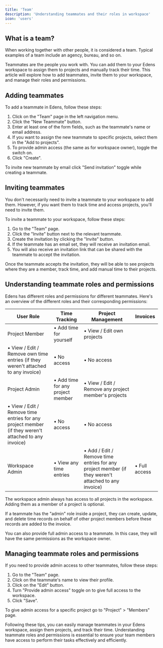 ```yaml
---
title: 'Team'
description: 'Understanding teammates and their roles in workspace'
icon: 'users'
---
```


## What is a team?

When working together with other people, it is considered a team. Typical examples of a team include an agency, bureau, and so on.

Teammates are the people you work with. You can add them to your Edens workspace to assign them to projects and manually track their time.
This article will explore how to add teammates, invite them to your workspace, and manage their roles and permissions.

## Adding teammates

To add a teammate in Edens, follow these steps:

1. Click on the "Team" page in the left navigation menu.
2. Click the "New Teammate" button.
3. Enter at least one of the form fields, such as the teammate's name or email address.
4. If you want to assign the new teammate to specific projects, select them in the "Add to projects".
5. To provide admin access (the same as for workspace owner), toggle the switch on.
6. Click "Create".

<Tip>To invite new teammate by email click "Send invitation" toggle while creating a teammate.</Tip>

## Inviting teammates

You don't necessarily need to invite a teammate to your workspace to add them.
However, if you want them to track time and access projects, you'll need to invite them.

To invite a teammate to your workspace, follow these steps:

1. Go to the "Team" page.
2. Click the "Invite" button next to the relevant teammate.
3. Create the invitation by clicking the "Invite" button.
4. If the teammate has an email set, they will receive an invitation email.
5. You will also receive an invitation link that can be shared with the teammate to accept the invitation.

Once the teammate accepts the invitation, they will be able to see projects where they are a member, track time, and add manual time to their projects.

## Understanding teammate roles and permissions

Edens has different roles and permissions for different teammates. Here's an overview of the different roles and their corresponding permissions:

| User Role | Time Tracking | Project Management | Invoices |
| --- | --- | --- | --- |
| Project Member | • Add time for yourself | • View / Edit own projects |  |
| • View / Edit / Remove own time entries (if they weren't attached to any invoice) | • No access | • No access |  |
| Project Admin | • Add time for any project member | • View / Edit / Remove any project member's projects |  |
| • View / Edit / Remove time entries for any project member (if they weren't attached to any invoice) | • No access | • No access |  |
| Workspace Admin | • View any time entries | • Add / Edit / Remove time entries for any project member (if they weren't attached to any invoice) | • Full access |

The workspace admin always has access to all projects in the workspace. Adding them as a member of a project is optional.

If a teammate has the "admin" role inside a project, they can create, update, and delete time records on behalf of other project members before these records are added to the invoice.

You can also provide full admin access to a teammate. In this case, they will have the same permissions as the workspace owner.

## Managing teammate roles and permissions

If you need to provide admin access to other teammates, follow these steps:

1. Go to the "Team" page.
2. Click on the teammate's name to view their profile.
3. Click on the "Edit" button.
4. Turn "Provide admin access" toggle on to give full access to the workspace.
5. Click "Save".

To give admin access for a specific project go to "Project" > "Members" page.

<Info>Following these tips, you can easily manage teammates in your Edens workspace, assign them projects, and track their time. Understanding teammate roles and permissions is essential to ensure your team members have access to perform their tasks effectively and efficiently.</Info>